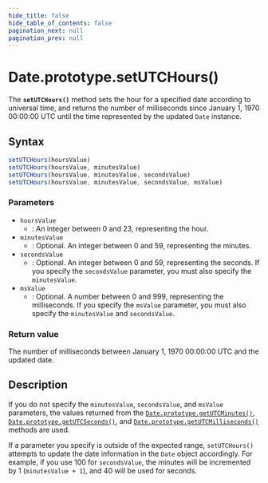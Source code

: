 ```yaml
---
hide_title: false
hide_table_of_contents: false
pagination_next: null
pagination_prev: null
---
```

# Date.prototype.setUTCHours()

The **`setUTCHours()`** method sets the hour for a specified
date according to universal time, and returns the number of milliseconds since January
1, 1970 00:00:00 UTC until the time represented by the updated `Date`
instance.

## Syntax

```js
setUTCHours(hoursValue)
setUTCHours(hoursValue, minutesValue)
setUTCHours(hoursValue, minutesValue, secondsValue)
setUTCHours(hoursValue, minutesValue, secondsValue, msValue)
```

### Parameters

- `hoursValue`
  - : An integer between 0 and 23, representing the hour.
- `minutesValue`
  - : Optional. An integer between 0 and 59, representing the minutes.
- `secondsValue`
  - : Optional. An integer between 0 and 59, representing the seconds. If you specify the
    `secondsValue` parameter, you must also specify the
    `minutesValue`.
- `msValue`
  - : Optional. A number between 0 and 999, representing the milliseconds. If you specify
    the `msValue` parameter, you must also specify the
    `minutesValue` and `secondsValue`.

### Return value

The number of milliseconds between January 1, 1970 00:00:00 UTC and the updated date.

## Description

If you do not specify the `minutesValue`,
`secondsValue`, and `msValue` parameters,
the values returned from the [`Date.prototype.getUTCMinutes()`](./getUTCMinutes.mdx), [`Date.prototype.getUTCSeconds()`](./getUTCSeconds.mdx),
and [`Date.prototype.getUTCMilliseconds()`](./getUTCMilliseconds.mdx) methods
are used.

If a parameter you specify is outside of the expected range, `setUTCHours()`
attempts to update the date information in the `Date` object accordingly.
For example, if you use 100 for `secondsValue`, the minutes will
be incremented by 1 (`minutesValue + 1`), and 40 will be used for seconds.
